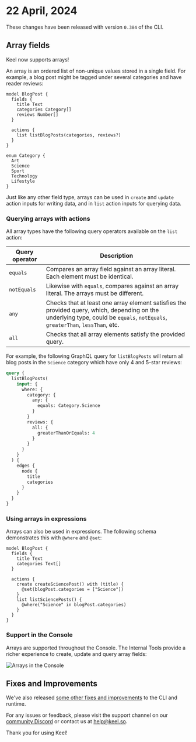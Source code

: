 
# 22 April, 2024

These changes have been released with version `0.384` of the CLI.

## Array fields

Keel now supports arrays!  

An array is an ordered list of non-unique values stored in a single field.  For example, a blog post might be tagged under several categories and have reader reviews:

```keel
model BlogPost {
  fields {
    title Text
    categories Category[]
    reviews Number[]
  }

  actions {
    list listBlogPosts(categories, reviews?)
  }
}

enum Category {
  Art
  Science
  Sport
  Technology
  Lifestyle
}
```

Just like any other field type, arrays can be used in `create` and `update` action inputs for writing data, and in `list` action inputs for querying data.

### Querying arrays with actions

All array types have the following query operators available on the `list` action:

| Query operator | Description |
| --- | --- |
| `equals` | Compares an array field against an array literal. Each element must be identical. |
| `notEquals` | Likewise with `equals`, compares against an array literal. The arrays must be different. |
| `any` | Checks that at least one array element satisfies the provided query, which, depending on the underlying type, could be `equals`, `notEquals`, `greaterThan`, `lessThan`, etc. |
| `all` | Checks that all array elements satisfy the provided query. |

For example, the following GraphQL query for `listBlogPosts` will return all blog posts in the `Science` category which have only 4 and 5-star reviews:

```graphql
query {
  listBlogPosts(
    input: {
      where: {
        category: { 
          any: {
            equals: Category.Science
          }
        }
        reviews: {
          all: {
            greaterThanOrEquals: 4
          }
        }
      }
    }
  ) {
    edges {
      node {
        title
        categories
      }
    }
  }
}
```

### Using arrays in expressions

Arrays can also be used in expressions.  The following schema demonstrates this with `@where` and `@set`:

```keel
model BlogPost {
  fields {
    title Text
    categories Text[]
  }

  actions {
    create createSciencePost() with (title) {
      @set(blogPost.categories = ["Science"])
    }
    list listSciencePosts() {
      @where("Science" in blogPost.categories)
    }
  }
}
```

### Support in the Console

Arrays are supported throughout the Console. The Internal Tools provide a richer experience to create, update and query array fields:

![Arrays in the Console](/release-notes/0-384-arrays-internal-tools.png)

## Fixes and Improvements

We've also released [some other fixes and improvements](https://github.com/teamkeel/keel/releases/tag/v0.384.0) to the CLI and runtime.

For any issues or feedback, please visit the support channel on our [community Discord](https://keel.so/discord) or contact us at [help@keel.so](mailto:help@keel.so)**.**

Thank you for using Keel!
